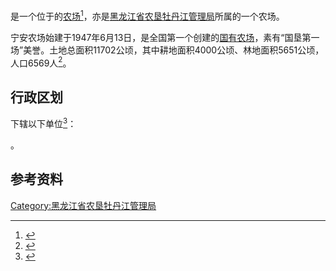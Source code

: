 {{中国乡级行政区|23/10/84/500/000
|行政区全称           = {{PAGENAMEBASE}}
|上级行政区           = [[黑龙江省农垦牡丹江管理局|黑龙江省农垦牡丹江管理局]]
}}

'''{{PAGENAMEBASE}}'''是一个位于{{PRC admin/fullname|23/10/84/500/000|3}}的[[农场|农场]]<ref>{{PRC admin/ref sgc|{{PRC admin/parent|23/10/84/500/000}}}}</ref>，亦是[[黑龙江省农垦牡丹江管理局|黑龙江省农垦牡丹江管理局]]所属的一个农场。

宁安农场始建于1947年6月13日，是全国第一个创建的[[国有农场|国有农场]]，素有“国垦第一场”美誉。土地总面积11702公顷，其中耕地面积4000公顷、林地面积5651公顷，人口6569人<ref>{{cite web |title=宁安农场 |url=http://zw.chinabdh.com/8516farm/index.jhtml |website=黑龙江省农垦总局 }}{{Dead link}}</ref>。

== 行政区划 ==
{{PAGENAMEBASE}}下辖以下单位<ref>{{PRC admin/ref sgc|23/10/84/500/000}}</ref>：

{{PRC admin/children|23/10/84/500/000}}。

== 参考资料 ==
{{reflist}}

{{黑龙江行政区划小作品}}
{{PRC admin/navcat|23/10/84/500/000}}
{{黑龙江省农垦总局}}

[[Category:黑龙江省农垦牡丹江管理局|Category:黑龙江省农垦牡丹江管理局]]